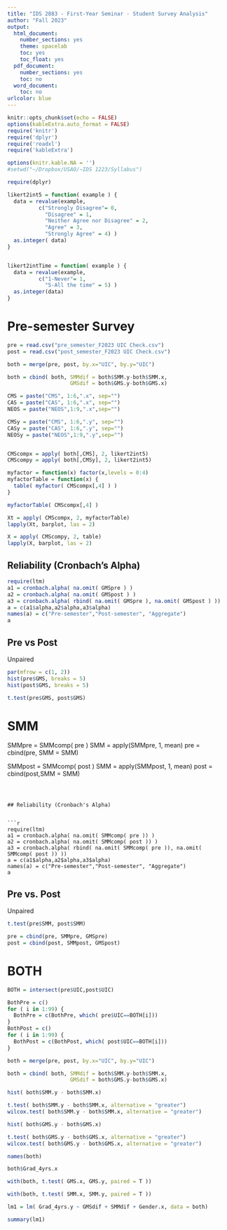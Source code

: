 ```yaml
---
title: "IDS 2883 - First-Year Seminar - Student Survey Analysis"
author: "Fall 2023"
output:
  html_document:
    number_sections: yes
    theme: spacelab
    toc: yes
    toc_float: yes
  pdf_document:
    number_sections: yes
    toc: no
  word_document:
    toc: no
urlcolor: blue
---
```


```r
knitr::opts_chunk$set(echo = FALSE)
options(kableExtra.auto_format = FALSE)
require('knitr')
require('dplyr')
require('readxl') 
require('kableExtra')

options(knitr.kable.NA = '')
#setwd("~/Dropbox/USAO/~IDS 1223/Syllabus")
```

\vspace{-20pt}

```r
require(dplyr)

likert2int5 = function( example ) {
  data = revalue(example, 
          c("Strongly Disagree"= 0,
            "Disagree" = 1,
            "Neither Agree nor Disagree" = 2,
            "Agree" = 3,
            "Strongly Agree" = 4) )
  as.integer( data)
}


likert2intTime = function( example ) {
  data = revalue(example, 
          c("1-Never"= 1,
            "5-All the time" = 5) )
  as.integer(data)
}

```

# Pre-semester Survey



```r
pre = read.csv("pre_semester_F2023 UIC Check.csv")
post = read.csv("post_semester_F2023 UIC Check.csv")
```


```r
both = merge(pre, post, by.x="UIC", by.y="UIC")

both = cbind( both, SMMdif = both$SMM.y-both$SMM.x,
                    GMSdif = both$GMS.y-both$GMS.x)
```


```r
CMS = paste("CMS", 1:6,".x", sep="")
CAS = paste("CAS", 1:6,".x", sep="")
NEOS = paste("NEOS",1:9,".x",sep="")

CMSy = paste("CMS", 1:6,".y", sep="")
CASy = paste("CAS", 1:6,".y", sep="")
NEOSy = paste("NEOS",1:9,".y",sep="")


CMScompx = apply( both[,CMS], 2, likert2int5)
CMScompy = apply( both[,CMSy], 2, likert2int5)
```

```r
myfactor = function(x) factor(x,levels = 0:4)
myfactorTable = function(x) {
  table( myfactor( CMScompx[,4] ) )
}

myfactorTable( CMScompx[,4] )
```

```r
Xt = apply( CMScompx, 2, myfactorTable)
lapply(Xt, barplot, las = 2)
```



```r
X = apply( CMScompy, 2, table)
lapply(X, barplot, las = 2)
```






## Reliability (Cronbach's Alpha)


```r
require(ltm)
a1 = cronbach.alpha( na.omit( GMSpre ) )
a2 = cronbach.alpha( na.omit( GMSpost ) )
a3 = cronbach.alpha( rbind( na.omit( GMSpre ), na.omit( GMSpost ) ))
a = c(a1$alpha,a2$alpha,a3$alpha)
names(a) = c("Pre-semester","Post-semester", "Aggregate")
a
```

## Pre vs Post

Unpaired 

```r
par(mfrow = c(1, 2))
hist(pre$GMS, breaks = 5)
hist(post$GMS, breaks = 5)
```

```r
t.test(pre$GMS, post$GMS)
```



# SMM




SMMpre  = SMMcomp( pre )
SMM = apply(SMMpre, 1, mean)
pre = cbind(pre, SMM = SMM)

SMMpost = SMMcomp( post )
SMM = apply(SMMpost, 1, mean)
post = cbind(post,SMM = SMM)
```



## Reliability (Cronbach's Alpha)


```r
require(ltm)
a1 = cronbach.alpha( na.omit( SMMcomp( pre )) )
a2 = cronbach.alpha( na.omit( SMMcomp( post )) )
a3 = cronbach.alpha( rbind( na.omit( SMMcomp( pre )), na.omit( SMMcomp( post )) ))
a = c(a1$alpha,a2$alpha,a3$alpha)
names(a) = c("Pre-semester","Post-semester", "Aggregate")
a
```


## Pre vs. Post

Unpaired

```r
t.test(pre$SMM, post$SMM)
```


```r
pre = cbind(pre, SMMpre, GMSpre)
post = cbind(post, SMMpost, GMSpost)
```



# BOTH



```r
BOTH = intersect(pre$UIC,post$UIC)

BothPre = c()
for ( i in 1:99) {
  BothPre = c(BothPre, which( pre$UIC==BOTH[i]))
}
BothPost = c()
for ( i in 1:99) {
  BothPost = c(BothPost, which( post$UIC==BOTH[i]))
}

```

```r
both = merge(pre, post, by.x="UIC", by.y="UIC")

both = cbind( both, SMMdif = both$SMM.y-both$SMM.x,
                    GMSdif = both$GMS.y-both$GMS.x)
```


```r
hist( both$SMM.y - both$SMM.x)
```


```r
t.test( both$SMM.y - both$SMM.x, alternative = "greater")
wilcox.test( both$SMM.y - both$SMM.x, alternative = "greater")
```


```r
hist( both$GMS.y - both$GMS.x)
```

```r
t.test( both$GMS.y - both$GMS.x, alternative = "greater")
wilcox.test( both$GMS.y - both$GMS.x, alternative = "greater")
```


```r
names(both)
```

```r
both$Grad_4yrs.x
```

```r
with(both, t.test( GMS.x, GMS.y, paired = T ))
```
```r
with(both, t.test( SMM.x, SMM.y, paired = T ))
```



```r
lm1 = lm( Grad_4yrs.y ~ GMSdif + SMMdif + Gender.x, data = both)

summary(lm1)
```

